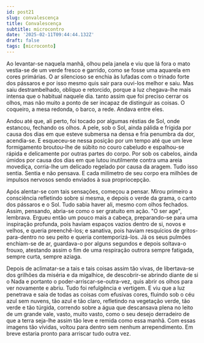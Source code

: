 ```yaml
---
id: post21
slug: convalescença
title: Convalescença
subtitle: microcontro
date: '2025-02-11T09:44:44.132Z'
draft: false
tags: [microconto]
---
```

Ao levantar-se naquela manhã, olhou pela janela e viu que lá fora o mato vestia-se
de um verde fresco e garrido, como se fosse uma aquarela em cores primárias. 
O ar silencioso se enchia às lufadas com o trinado forte dos pássaros
e por isso mesmo quis sair para ouvi-los melhor e saiu.
Mas saiu destrambelhado, oblíquo e retorcido, porque a luz chegava-lhe mais intensa que o 
habitual naquele dia. tanto assim que foi preciso cerrar os olhos, 
mas não muito a ponto de ser incapaz de distinguir as coisas.
O coqueiro, a mesa redonda, o barco, a rede. Andava entre eles. 

Andou até que, ali perto, foi tocado por algumas réstias de Sol,
onde estancou, fechando os olhos. A pele, sob o Sol, ainda pálida e frígida 
por causa dos dias em que esteve submersa na densa e fria penumbra da dor,
acendia-se. E esqueceu-se nessa posição por um tempo 
até que um leve formigamento broutou-lhe de súbito no couro 
cabeludo e espalhou-se rápida e delicamente por outras partes do corpo. Por sob os cabelos, 
ainda úmidos por causa dos dias em que lutou inutilmente
contra uma areia movediça, corria-lhe um delicado regelado por causa da aragem. 
Tudo isso sentia. Sentia e não pensava. E cada milímetro de seu corpo era milhões 
de impulsos nervosos sendo enviados à sua propriocepção. 

Após alentar-se com tais sensações, começou a pensar.
Mirou primeiro a consciência refletindo sobre si mesma, 
e depois o verde da grama, o canto dos pássaros e o Sol. 
Tudo sabia haver ali, mesmo com olhos fechados. Assim, pensando, abria-se como o ser gratuito
em ação. "O ser age", lembrava. Ergueu então um pouco mais
a cabeça, preparando-se para uma inspiração profunda, pois 
haviam espaços vazios dentro de si, novos e velhos, e queria preenchê-los; 
e sanativa, pois haviam resquícios de gritos-para-dentro no seu peito e queria contemporizá-los.
Já os seus pulmões enchiam-se de ar, guardava-o por alguns 
segundos e depois soltava-o frouxo, atestando assim
o fim de uma respiração outrora sempre fatigada, sempre curta, sempre aziaga.

Depois de aclimatar-se a tais e tais coisas assim tão vivas, 
de libertava-se dos grilhões da miséria e da migalhice,
de descobrir-se abrindo diante de si o Nada e portanto o poder-arriscar-se-outra-vez,
quis abrir os olhos para ver novamente e abriu. Tudo foi refulgência e vertigem.
E viu que a luz penetrava e saia de todas as coisas com efusivas cores,
fluindo sob o céu azul sem nuvens, tão azul e tão claro, refletindo na
vegetação verde, tão verde e tão túrgida, 
correndo sobre a água que descansava plena no leito 
de um grande vale, vasto, muito vasto, como o seu desejo 
derradeiro de que a terra seja-lhe assim tão leve e remida como essa manhã.
Com essas imagens tão vívidas, voltou para dentro sem nenhum arrependimento.
Em breve estaria pronto para arriscar tudo outra vez.